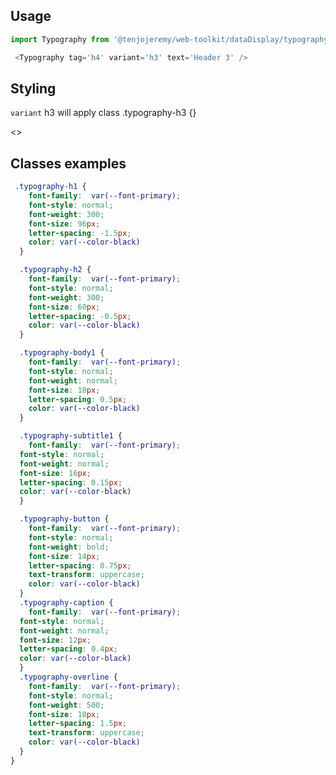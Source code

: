 
<Meta title='Data-display|Typography|React' />

## Usage

```js
import Typography from '@tenjojeremy/web-toolkit/dataDisplay/typography'
 ```

```js
 <Typography tag='h4' variant='h3' text='Header 3' />
 ```

<Props of={Typography} />


 ## Styling 

 `variant` h3 will apply class .typography-h3 {}

<Preview>
<Story name='varitions'>
   <>
    <B background>
      <div style={{ display: 'grid', gridGap: '20px' }}>
        <Typography variant='h1' text='Header 1' />
        <Typography variant='h2' text='Header 2' />
        <Typography variant='h3' tag='h4' text='Header 3' />
        <Typography variant='h4' text='Header 4' />
        <Typography variant='h5' text='Header 5' />
        <Typography variant='h6' text='Header 6' />
        <Typography variant='subtitle1' text='Subtitle 1' />
        <Typography variant='subtitle2' text='Subtitle 2' />
        <Typography variant='body1' text='Body 1' />
        <Typography variant='body2' text='Body 2' />
        <Typography variant='button' text='Button' />
        <Typography variant='caption' text='Caption' />
        <Typography variant='overline' text='Overline' />
      </div>
    </B>
  </>
</Story>
</Preview>



 ## Classes examples 

```css
 .typography-h1 {
    font-family:  var(--font-primary);
    font-style: normal;
    font-weight: 300;
    font-size: 96px;
    letter-spacing: -1.5px;
    color: var(--color-black)
  }

  .typography-h2 {
    font-family:  var(--font-primary);
    font-style: normal;
    font-weight: 300;
    font-size: 60px;
    letter-spacing: -0.5px;
    color: var(--color-black)
  }

  .typography-body1 {
    font-family:  var(--font-primary);
    font-style: normal;
    font-weight: normal;
    font-size: 18px;
    letter-spacing: 0.5px;
    color: var(--color-black)
  }

  .typography-subtitle1 {
    font-family:  var(--font-primary);
  font-style: normal;
  font-weight: normal;
  font-size: 16px;
  letter-spacing: 0.15px;
  color: var(--color-black)
  }

  .typography-button {
    font-family:  var(--font-primary);
    font-style: normal;
    font-weight: bold;
    font-size: 14px;
    letter-spacing: 0.75px;
    text-transform: uppercase;
    color: var(--color-black)
  }
  .typography-caption {
    font-family:  var(--font-primary);
  font-style: normal;
  font-weight: normal;
  font-size: 12px;
  letter-spacing: 0.4px;
  color: var(--color-black)
  }
  .typography-overline {
    font-family:  var(--font-primary);
    font-style: normal;
    font-weight: 500;
    font-size: 10px;
    letter-spacing: 1.5px;
    text-transform: uppercase;
    color: var(--color-black)
  }
}
```